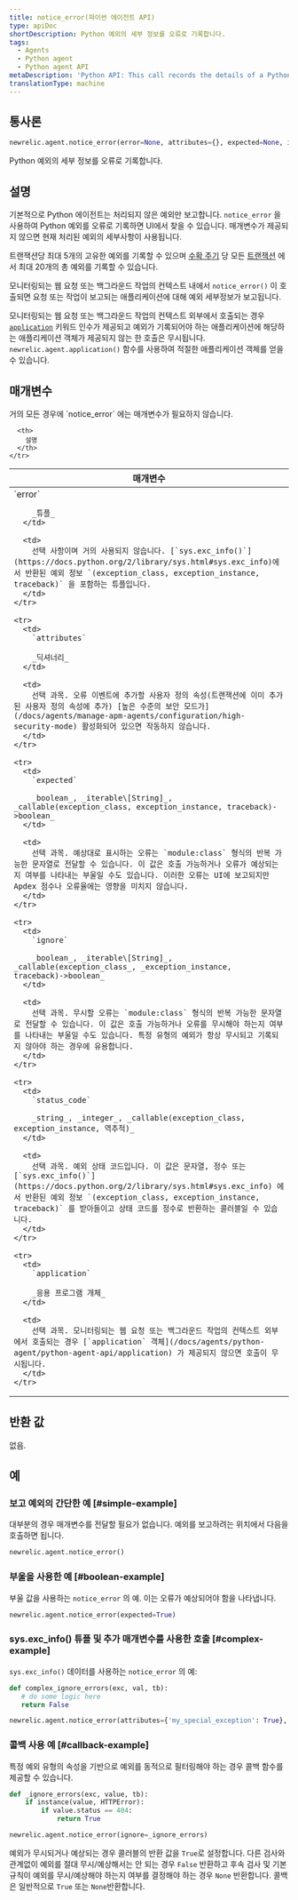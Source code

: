 ```yaml
---
title: notice_error(파이썬 에이전트 API)
type: apiDoc
shortDescription: Python 예외의 세부 정보를 오류로 기록합니다.
tags:
  - Agents
  - Python agent
  - Python agent API
metaDescription: 'Python API: This call records the details of a Python exception as an error.'
translationType: machine
---
```


## 통사론

```py
newrelic.agent.notice_error(error=None, attributes={}, expected=None, ignore=None, status_code=None, application=None)
```

Python 예외의 세부 정보를 오류로 기록합니다.

## 설명

기본적으로 Python 에이전트는 처리되지 않은 예외만 보고합니다. `notice_error` 을 사용하여 Python 예외를 오류로 기록하면 UI에서 찾을 수 있습니다. 매개변수가 제공되지 않으면 현재 처리된 예외의 세부사항이 사용됩니다.

트랜잭션당 최대 5개의 고유한 예외를 기록할 수 있으며 [수확 주기](/docs/apm/new-relic-apm/getting-started/glossary#harvest-cycle) 당 모든 [트랜잭션](/docs/accounts-partnerships/education/getting-started-new-relic/glossary#transaction) 에서 최대 20개의 총 예외를 기록할 수 있습니다.

모니터링되는 웹 요청 또는 백그라운드 작업의 컨텍스트 내에서 `notice_error()` 이 호출되면 요청 또는 작업이 보고되는 애플리케이션에 대해 예외 세부정보가 보고됩니다.

모니터링되는 웹 요청 또는 백그라운드 작업의 컨텍스트 외부에서 호출되는 경우 [`application`](/docs/agents/python-agent/python-agent-api/application) 키워드 인수가 제공되고 예외가 기록되어야 하는 애플리케이션에 해당하는 애플리케이션 객체가 제공되지 않는 한 호출은 무시됩니다. `newrelic.agent.application()` 함수를 사용하여 적절한 애플리케이션 객체를 얻을 수 있습니다.

## 매개변수

<Callout variant="tip">
  거의 모든 경우에 `notice_error` 에는 매개변수가 필요하지 않습니다.
</Callout>

<table>
  <thead>
    <tr>
      <th width="25%">
        매개변수
      </th>

      <th>
        설명
      </th>
    </tr>
  </thead>

  <tbody>
    <tr>
      <td>
        `error`

        _튜플_
      </td>

      <td>
        선택 사항이며 거의 사용되지 않습니다. [`sys.exc_info()`](https://docs.python.org/2/library/sys.html#sys.exc_info)에서 반환된 예외 정보 `(exception_class, exception_instance, traceback)` 을 포함하는 튜플입니다.
      </td>
    </tr>

    <tr>
      <td>
        `attributes`

        _딕셔너리_
      </td>

      <td>
        선택 과목. 오류 이벤트에 추가할 사용자 정의 속성(트랜잭션에 이미 추가된 사용자 정의 속성에 추가) [높은 수준의 보안 모드가](/docs/agents/manage-apm-agents/configuration/high-security-mode) 활성화되어 있으면 작동하지 않습니다.
      </td>
    </tr>

    <tr>
      <td>
        `expected`

        _boolean_, _iterable\[String]_, _callable(exception_class, exception_instance, traceback)->boolean_
      </td>

      <td>
        선택 과목. 예상대로 표시하는 오류는 `module:class` 형식의 반복 가능한 문자열로 전달할 수 있습니다. 이 값은 호출 가능하거나 오류가 예상되는지 여부를 나타내는 부울일 수도 있습니다. 이러한 오류는 UI에 보고되지만 Apdex 점수나 오류율에는 영향을 미치지 않습니다.
      </td>
    </tr>

    <tr>
      <td>
        `ignore`

        _boolean_, _iterable\[String]_, _callable(exception_class_, _exception_instance, traceback)->boolean_
      </td>

      <td>
        선택 과목. 무시할 오류는 `module:class` 형식의 반복 가능한 문자열로 전달할 수 있습니다. 이 값은 호출 가능하거나 오류를 무시해야 하는지 여부를 나타내는 부울일 수도 있습니다. 특정 유형의 예외가 항상 무시되고 기록되지 않아야 하는 경우에 유용합니다.
      </td>
    </tr>

    <tr>
      <td>
        `status_code`

        _string_, _integer_, _callable(exception_class, exception_instance, 역추적)_
      </td>

      <td>
        선택 과목. 예외 상태 코드입니다. 이 값은 문자열, 정수 또는 [`sys.exc_info()`](https://docs.python.org/2/library/sys.html#sys.exc_info) 에서 반환된 예외 정보 `(exception_class, exception_instance, traceback)` 를 받아들이고 상태 코드를 정수로 반환하는 콜러블일 수 있습니다.
      </td>
    </tr>

    <tr>
      <td>
        `application`

        _응용 프로그램 개체_
      </td>

      <td>
        선택 과목. 모니터링되는 웹 요청 또는 백그라운드 작업의 컨텍스트 외부에서 호출되는 경우 [`application` 객체](/docs/agents/python-agent/python-agent-api/application) 가 제공되지 않으면 호출이 무시됩니다.
      </td>
    </tr>
  </tbody>
</table>

## 반환 값

없음.

## 예

### 보고 예외의 간단한 예 [#simple-example]

대부분의 경우 매개변수를 전달할 필요가 없습니다. 예외를 보고하려는 위치에서 다음을 호출하면 됩니다.

```py
newrelic.agent.notice_error()
```

### 부울을 사용한 예 [#boolean-example]

부울 값을 사용하는 `notice_error` 의 예. 이는 오류가 예상되어야 함을 나타냅니다.

```py
newrelic.agent.notice_error(expected=True)
```

### sys.exc_info() 튜플 및 추가 매개변수를 사용한 호출 [#complex-example]

`sys.exc_info()` 데이터를 사용하는 `notice_error` 의 예:

```py
def complex_ignore_errors(exc, val, tb):
   # do some logic here
   return False

newrelic.agent.notice_error(attributes={'my_special_exception': True}, ignore=complex_ignore_errors)
```

### 콜백 사용 예 [#callback-example]

특정 예외 유형의 속성을 기반으로 예외를 동적으로 필터링해야 하는 경우 콜백 함수를 제공할 수 있습니다.

```py
def _ignore_errors(exc, value, tb):
    if instance(value, HTTPError):
        if value.status == 404:
            return True

newrelic.agent.notice_error(ignore=_ignore_errors)
```

예외가 무시되거나 예상되는 경우 콜러블의 반환 값을 `True`로 설정합니다. 다른 검사와 관계없이 예외를 절대 무시/예상해서는 안 되는 경우 `False` 반환하고 후속 검사 및 기본 규칙이 예외를 무시/예상해야 하는지 여부를 결정해야 하는 경우 `None` 반환합니다. 콜백은 일반적으로 `True` 또는 `None`반환합니다.